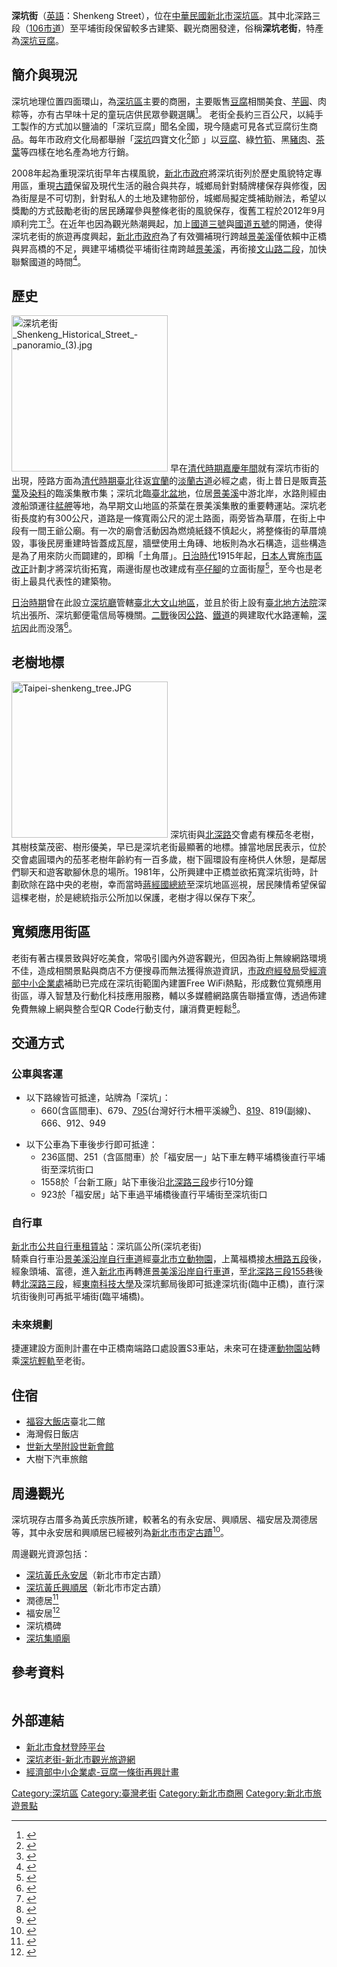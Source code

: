 {{Infobox street
| name                    = 深坑老街
| marker_image            =
| native_name             = Shenkeng Old Street
| native_name_lang        = zh
| alternate_name          =
| image                   = 
| image_size              = 
| image_alt               =
| image_map               = 深坑老街01.jpg
| caption                 = 
| map_type                =
| map_size                = 250px
| map_caption             = 街上寫著淡蘭古道深坑街的牌樓
| map_alt                 =
| other_name              =
| former_names            =
| part_of                 =
| namesake                =
| type                    = [[街道|街道]]
| owner                   =
| maint                   =
| length                  =
| length_m                =
| length_ft               =
| length_km               =
| length_mi               =
| length_ref              =
| length_notes            =
| width                   =
| area                    =
| addresses               =
| location                = [[新北市|新北市]][[深坑區|深坑區]]
| arrondissement          =
| quarter                 =
| postal_code             =
| metro                   =
| coordinates             =
| direction_a             =
| terminus_a              =
| direction_b             =
| terminus_b              =
| junction                =
| north                   =
| east                    =
| south                   =
| west                    =
| main_contractor         =
| cost                    =
| references              =
| commissioning_date      =
| construction_start_date =
| completion_date         =
| inauguration_date       = <!-- {{Start date|YYYY|MM|DD}} -->
| demolition_date         =
| designer                =
| known_for               =
| status                  =
| website                 = <!-- {{URL|example.com}} -->
}}
'''深坑街'''（[[英語|英語]]：Shenkeng Street），位在[[中華民國|中華民國]][[新北市|新北市]][[深坑區|深坑區]]。其中北深路三段（[[市道106號|106市道]]）至平埔街段保留較多古建築、觀光商圈發達，俗稱'''深坑老街'''，特產為[[深坑豆腐|深坑豆腐]]。

==簡介與現況==
深坑地理位置四面環山，為[[深坑區|深坑區]]主要的商圈，主要販售[[豆腐|豆腐]]相關美食、[[芋圓|芋圓]]、肉粽等，亦有古早味十足的童玩店供民眾參觀選購<ref>{{cite web|url=http://newsblog.chinatimes.com/supergogo1999/archive/50406|title=【深坑老街】古樸人文的新生命|date = 2016-08-21|language=zh|website=中時部落格}}</ref>。
老街全長約三百公尺，以純手工製作的方式加以鹽滷的「深坑豆腐」聞名全國，現今隨處可見各式豆腐衍生商品。每年市政府文化局都舉辦「[[深坑區|深坑]]四寶文化<ref>{{cite web|url=http://www.shenkeng.ntpc.gov.tw/content/?parent_id=10014|title=深坑區公所四寶文化|date = 2018-07-11|language=zh|website=新北市深坑區公所}}</ref>節 」以[[豆腐|豆腐]]、綠[[竹筍|竹筍]]、黑[[豬肉|豬肉]]、[[茶葉|茶葉]]等四樣在地名產為地方行銷。

2008年起為重現深坑街早年古樸風貌，[[新北市政府|新北市政府]]將深坑街列於歷史風貌特定專用區，重現[[古蹟|古蹟]]保留及現代生活的融合與共存，城鄉局針對騎牌樓保存與修復，因為街屋是不可切割，針對私人的土地及建物部份，城鄉局擬定獎補助辦法，希望以獎勵的方式鼓勵老街的居民踴躍參與整條老街的風貌保存，復舊工程於2012年9月順利完工<ref>{{cite web|url=https://wedid.ntpc.gov.tw/Site/Policy?id=1221&LIST_TYPE=SEARCH&POC_ID=0&DEP_ID=9&YYYY=&MM=&KEYWORD=|title=深坑老街復舊整建 重現古早風華|date = 2017-12-20|language=zh|website=新北市政府施政成果網}}</ref>。在近年也因為觀光熱潮興起，加上[[福爾摩沙高速公路|國道三號]]與[[蔣渭水高速公路|國道五號]]的開通，使得深坑老街的旅遊再度興起，[[新北市政府|新北市政府]]為了有效彌補現行跨越[[景美溪|景美溪]]僅依賴中正橋與昇高橋的不足，興建平埔橋從平埔街往南跨越[[景美溪|景美溪]]，再銜接[[文山路|文山路二段]]，加快聯繫國道的時間<ref>{{cite web|url=https://www.contcg.ntpc.gov.tw/page/case/show.aspx?num=14&kind=8&area=48&page=1|title=新北市政府新工處-深坑平埔橋興建成果|date = 2018-07-11|language=zh|website=新北市政府施政成果網}}</ref>。

== 歷史 ==
[[File:深坑老街_Shenkeng_Historical_Street_-_panoramio_(3).jpg|250px]]
早在[[清代|清代時期]][[嘉慶皇帝|嘉慶年間]]就有深坑市街的出現，陸路方面為[[清代|清代時期]][[臺北市|臺北]]往返[[宜蘭市|宜蘭]]的[[淡蘭古道|淡蘭古道]]必經之處，街上昔日是販賣[[茶葉|茶葉]]及[[染料|染料]]的臨溪集散市集；深坑北臨[[臺北盆地|臺北盆地]]，位居[[景美溪|景美溪]]中游北岸，水路則經由渡船頭運往[[艋舺|艋舺]]等地，為早期文山地區的茶葉在景美溪集散的重要轉運站。深坑老街長度約有300公尺，道路是一條寬兩公尺的泥土路面，兩旁皆為草厝，在街上中段有一間王爺公廟。有一次的廟會活動因為燃燒紙錢不慎起火，將整條街的草厝燒毀，事後民房重建時皆蓋成瓦屋，牆壁使用土角磚、地板則為水石構造，這些構造是為了用來防火而闢建的，即稱「土角厝」。[[台灣日治時期|日治時代]]1915年起，[[日本人|日本人]]實施[[市區改正|市區改正]]計劃才將深坑街拓寬，兩邊街屋也改建成有[[騎樓|亭仔腳]]的立面街屋<ref>{{cite web|url=http://blog.xuite.net/apex.cheng/wretch/117809399-%E8%88%8A%E8%A1%97%E9%A2%A8%E6%83%85%28%E5%8D%81%E5%9B%9B%29++%E6%B7%B1%E5%9D%91%E8%80%81%E8%A1%97|title=舊街風情(十四) 深坑老街|date = 2010-01-08|language=zh|website=隨意窩}}</ref>，至今也是老街上最具代表性的建築物。

[[台灣日治時期|日治時期]]曾在此設立[[深坑廳|深坑廳]]管轄[[臺北|臺北]][[大文山區|大文山地區]]，並且於街上設有[[臺北地方法院|臺北地方法院]]深坑出張所、深坑郵便電信局等機關。[[第二次世界大戰|二戰]]後因[[公路|公路]]、[[鐵道|鐵道]]的興建取代水路運輸，[[深坑區|深坑]]因此而没落<ref>{{cite web|url=http://mypaper.pchome.com.tw/adam0319/post/1340034992|title=古蹟---深坑老街|date = 2015-05-28|language=zh|website=Pchome個人新聞台}}</ref>。

==老樹地標==
[[File:Taipei-shenkeng_tree.JPG|250px]]
深坑街與[[北深路|北深路]]交會處有棵茄冬老樹，其樹枝葉茂密、樹形優美，早已是深坑老街最顯著的地標。據當地居民表示，位於交會處圓環內的茄苳老樹年齡約有一百多歲，樹下圓環設有座椅供人休憩，是鄰居們聊天和遊客歇腳休息的場所。1981年，公所興建中正橋並欲拓寬深坑街時，計劃砍除在路中央的老樹，幸而當時[[蔣經國|蔣經國總統]]至深坑地區巡視，居民陳情希望保留這棵老樹，於是總統指示公所加以保護，老樹才得以保存下來<ref>{{cite web|url=http://e-info.org.tw/node/8470|title=深坑老街茄苳和樟樹 |author = 楊惠敏|date = 2003-02-09|language=zh|website=社團法人台灣環境資訊協會}}</ref>。

==寬頻應用街區==
老街有著古樸景致與好吃美食，常吸引國內外遊客觀光，但因為街上無線網路環境不佳，造成相關景點與商店不方便搜尋而無法獲得旅遊資訊，[[新北市政府|市政府經發局]]受[[經濟部中小企業處|經濟部中小企業處]]補助已完成在深坑街範圍內建置Free WiFi熱點，形成數位寬頻應用街區，導入智慧及行動化科技應用服務，輔以多媒體網路廣告聯播宣傳，透過佈建免費無線上網與整合型QR Code行動支付，讓消費更輕鬆<ref>{{cite news |language = zh |author = 陳威叡 |url = https://tw.appledaily.com/new/realtime/20180318/1317167/ |title = 新北1200萬打造石碇、深坑　升級數位寬頻應用街區
 |publisher = 蘋果日報|date = 2018-03-18 |accessdate = 2018-07-11}}</ref>。

== 交通方式 ==
===公車與客運===
*以下路線皆可抵達，站牌為「深坑」：
**660(含區間車)、679、[[新北市區公車795路線|795]](台灣好行木柵平溪線<ref>{{cite web|url=https://www.taiwantrip.com.tw/line/45|title=台灣好行木柵平溪線介紹|date = 2018-07-11|language=zh|website=臺灣好行旅遊服務網}}</ref>)、[[新北市區公車819路線|819]]、819(副線)、666、912、949

*以下公車為下車後步行即可抵達：
**236區間、251（含區間車）於「福安居一」站下車左轉平埔橋後直行平埔街至深坑街口
**1558於「台新工廠」站下車後沿[[北深路|北深路三段]]步行10分鐘
**923於「福安居」站下車過平埔橋後直行平埔街至深坑街口

===自行車===
[[新北市公共自行車租賃系統|新北市公共自行車租賃站]]：深坑區公所(深坑老街)<br>
騎乘自行車沿[[景美溪左右岸親子生活自行車道|景美溪沿岸自行車道]]經[[臺北市立動物園|臺北市立動物園]]，上萬福橋接[[木柵路|木柵路五段]]後，經象頭埔、富德，進入[[新北市|新北市]]再轉進[[景美溪左右岸親子生活自行車道|景美溪沿岸自行車道]]，至[[北深路|北深路三段155巷]]後轉[[北深路|北深路三段]]，經[[東南科技大學|東南科技大學]]及深坑郵局後即可抵達深坑街(臨中正橋)，直行深坑街後則可再抵平埔街(臨平埔橋)。

=== 未來規劃 ===
捷運建設方面則計畫在中正橋南端路口處設置S3車站，未來可在捷運[[動物園站_(臺北市)|動物園站]]轉乘[[深坑輕軌|深坑輕軌]]至老街。

== 住宿 ==
* [[福容大飯店|福容大飯店]]臺北二館
* 海灣假日飯店
* [[世新大學|世新大學附設世新會館]]
* 大樹下汽車旅館

== 周邊觀光 ==
深坑現存古厝多為黃氏宗族所建，較著名的有永安居、興順居、福安居及潤德居等，其中永安居和興順居已經被列為[[新北市文化資產列表|新北市市定古蹟]]<ref>{{cite web|url=https://nchdb.boch.gov.tw/assets/overview?limit=12&offset=0&query=%7B%22belongCity%22%3A%223%22%2C%22belongCityId%22%3A%22305%22%2C%22search%22%3A%22%22%7D&sort=registerDate&order=desc|title=新北市深坑區市定古蹟 |date = 2013-02-01|language=zh|website=文化部文化資產局}}</ref>。

周邊觀光資源包括：
*[[深坑黃氏永安居|深坑黃氏永安居]]（新北市市定古蹟）
*[[深坑黃氏興順居|深坑黃氏興順居]]（新北市市定古蹟）
*潤德居<ref>{{cite web|url=http://bobchang0725.pixnet.net/blog/post/111090632-%E6%B7%B1%E5%9D%91%E3%80%82%E6%BD%A4%E5%BE%B7%E5%B1%85|title=深坑。潤德居|date = 2014-04-10|language=zh|website=痞客邦}}</ref>
*福安居<ref>{{cite web|url=http://blog.xuite.net/jerrylin6611/oldtimes/63111769-%E4%BF%9D%E7%95%99%E8%89%AF%E5%A5%BD%E9%8A%83%E6%AB%83%E4%B9%8B%E5%8F%A4%E5%8E%9D---%E6%B7%B1%E5%9D%91%E9%BB%83%E6%B0%8F%E7%A6%8F%E5%AE%89%E5%B1%85|title=保留良好銃櫃之古厝---深坑黃氏福安居|date = 2012-09-08|language=zh|website=隨意窩}}</ref>
*深坑橋碑
*[[深坑集順廟|深坑集順廟]]

== 參考資料 ==
<div class="references-small" style="-moz-column-count:2; column-count:2;">
<references />
</div>

== 外部連結 ==
{{commons category|Shenkeng Old Street}}
*[https://web.archive.org/web/20180517142411/http://foodtracer.health.ntpc.gov.tw/ 新北市食材登陸平台]
*[https://tour.ntpc.gov.tw/zh-tw/Attraction/Detail?wnd_id=60&id=109911 深坑老街-新北市觀光旅遊網]
*[http://www.ntpcblock.com/ 經濟部中小企業處-豆腐一條街再興計畫]

{{臺灣老街}}
{{新北市商圈}}


[[Category:深坑區|Category:深坑區]]
[[Category:臺灣老街|Category:臺灣老街]]
[[Category:新北市商圈|Category:新北市商圈]]
[[Category:新北市旅遊景點|Category:新北市旅遊景點]]